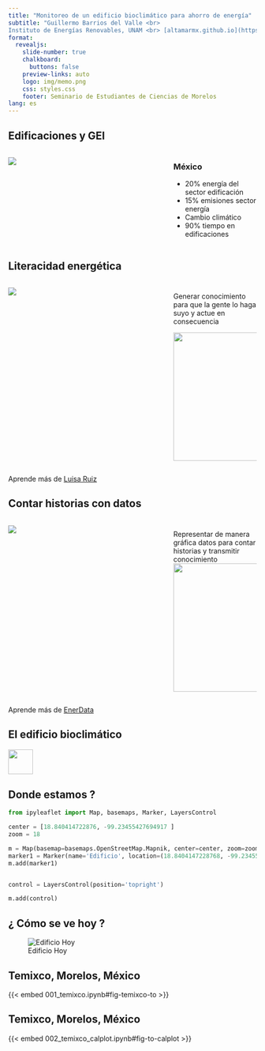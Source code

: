 ```yaml
---
title: "Monitoreo de un edificio bioclimático para ahorro de energía"
subtitle: "Guillermo Barrios del Valle <br>
Instituto de Energías Renovables, UNAM <br> [altamarmx.github.io](https://altamarmx.github.io)"
format:
  revealjs: 
    slide-number: true
    chalkboard: 
      buttons: false
    preview-links: auto
    logo: img/memo.png
    css: styles.css
    footer: Seminario de Estudiantes de Ciencias de Morelos
lang: es
---
```


## Edificaciones y GEI

 
:::: {.columns}

::: {.column width="65%"}

![](img/emissions_sector.webp)

:::
 
::: {.column width="35%"}
### México

- 20% energía del sector edificación 
- 15%  emisiones sector energía
- Cambio climático
- 90%  tiempo en edificaciones
 
:::

::::


 
## Literacidad energética  

:::: {.columns}

::: {.column width="65%"} 

![](img/energy_literacy.jpeg)

:::
::: {.column width="35%"}
### 
Generar conocimiento para que la gente lo haga suyo y actue en consecuencia

 ![](img/qrcode_literacidad.png){.absolute top="350" left="680" height="260"}
:::
::::

::: footer
Aprende más de  [Luisa Ruiz](https://www.instagram.com/luisaaruiiz/)
:::





## Contar historias con datos

:::: {.columns}

::: {.column width="65%"}

![](img/Declutter_EmisionesCO2_Benjamin.png)

:::
::: {.column width="35%"}
### 
Representar de manera gráfica datos para contar historias y transmitir conocimiento
 ![](img/qrcode_enerdata.png){.absolute top="350" left="680" height="260"}
:::
::::

::: footer
Aprende más de  [EnerData](https://www.instagram.com/ener.data/)
:::










## El edificio bioclimático 
![](img/edificio02.jpeg){width=50}


## Donde estamos ?


```python
from ipyleaflet import Map, basemaps, Marker, LayersControl

center = [18.840414722876, -99.23455427694917 ]
zoom = 18

m = Map(basemap=basemaps.OpenStreetMap.Mapnik, center=center, zoom=zoom)
marker1 = Marker(name='Edificio', location=(18.8404147228768, -99.23455427694917 ))
m.add(marker1)


control = LayersControl(position='topright')

m.add(control)
```

## ¿ Cómo se ve hoy ?


![Edificio Hoy](img/real.jpeg) 



## Temixco, Morelos, México

{{< embed 001_temixco.ipynb#fig-temixco-to >}}
 

## Temixco, Morelos, México 

{{< embed 002_temixco_calplot.ipynb#fig-to-calplot >}}




